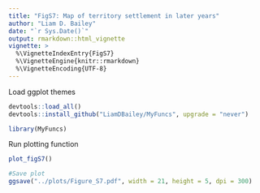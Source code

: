 ```yaml
---
title: "FigS7: Map of territory settlement in later years"
author: "Liam D. Bailey"
date: "`r Sys.Date()`"
output: rmarkdown::html_vignette
vignette: >
  %\VignetteIndexEntry{FigS7}
  %\VignetteEngine{knitr::rmarkdown}
  %\VignetteEncoding{UTF-8}
---
```


Load ggplot themes

```r

devtools::load_all()
devtools::install_github("LiamDBailey/MyFuncs", upgrade = "never")

library(MyFuncs)

```

Run plotting function

```r

plot_figS7()

#Save plot
ggsave("../plots/Figure_S7.pdf", width = 21, height = 5, dpi = 300)

```
